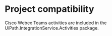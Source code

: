 ﻿# Project compatibility

Cisco Webex Teams activities are included in the
                UiPath.IntegrationService.Activities package.
